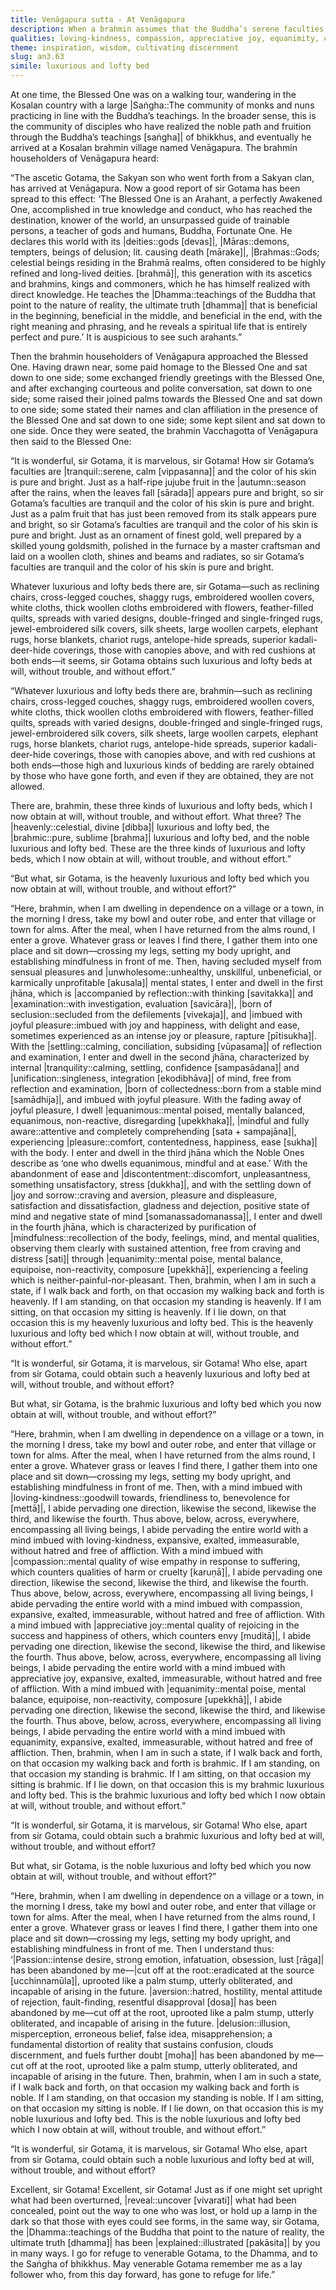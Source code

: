 ```yaml
---
title: Venāgapura sutta - At Venāgapura
description: When a brahmin assumes that the Buddha’s serene faculties and radiant appearance must result from enjoying the finest worldly luxuries, the Buddha explains the true “luxurious and lofty beds” he attains—the heavenly bed, through abiding in the jhānas; the brahmic bed, through the boundless cultivation of loving-kindness, compassion, appreciative joy, and equanimity; and the noble bed, through the complete abandonment of passion, aversion, and delusion.
qualities: loving-kindness, compassion, appreciative joy, equanimity, collectedness, giving up, passion, aversion, delusion
theme: inspiration, wisdom, cultivating discernment
slug: an3.63
simile: luxurious and lofty bed
---
```


At one time, the Blessed One was on a walking tour, wandering in the Kosalan country with a large |Saṅgha::The community of monks and nuns practicing in line with the Buddha’s teachings. In the broader sense, this is the community of disciples who have realized the noble path and fruition through the Buddha’s teachings [saṅgha]| of bhikkhus, and eventually he arrived at a Kosalan brahmin village named Venāgapura. The brahmin householders of Venāgapura heard:

“The ascetic Gotama, the Sakyan son who went forth from a Sakyan clan, has arrived at Venāgapura. Now a good report of sir Gotama has been spread to this effect: ‘The Blessed One is an Arahant, a perfectly Awakened One, accomplished in true knowledge and conduct, who has reached the destination, knower of the world, an unsurpassed guide of trainable persons, a teacher of gods and humans, Buddha, Fortunate One. He declares this world with its |deities::gods [devas]|, |Māras::demons, tempters, beings of delusion; lit. causing death [mārake]|, |Brahmas::Gods; celestial beings residing in the Brahmā realms, often considered to be highly refined and long-lived deities. [brahmā]|, this generation with its ascetics and brahmins, kings and commoners, which he has himself realized with direct knowledge. He teaches the |Dhamma::teachings of the Buddha that point to the nature of reality, the ultimate truth [dhamma]| that is beneficial in the beginning, beneficial in the middle, and beneficial in the end, with the right meaning and phrasing, and he reveals a spiritual life that is entirely perfect and pure.’ It is auspicious to see such arahants.”

Then the brahmin householders of Venāgapura approached the Blessed One. Having drawn near, some paid homage to the Blessed One and sat down to one side; some exchanged friendly greetings with the Blessed One, and after exchanging courteous and polite conversation, sat down to one side; some raised their joined palms towards the Blessed One and sat down to one side; some stated their names and clan affiliation in the presence of the Blessed One and sat down to one side; some kept silent and sat down to one side. Once they were seated, the brahmin Vacchagotta of Venāgapura then said to the Blessed One:

“It is wonderful, sir Gotama, it is marvelous, sir Gotama! How sir Gotama’s faculties are |tranquil::serene, calm [vippasanna]| and the color of his skin is pure and bright. Just as a half-ripe jujube fruit in the |autumn::season after the rains, when the leaves fall [sārada]| appears pure and bright, so sir Gotama’s faculties are tranquil and the color of his skin is pure and bright. Just as a palm fruit that has just been removed from its stalk appears pure and bright, so sir Gotama’s faculties are tranquil and the color of his skin is pure and bright. Just as an ornament of finest gold, well prepared by a skilled young goldsmith, polished in the furnace by a master craftsman and laid on a woollen cloth, shines and beams and radiates, so sir Gotama’s faculties are tranquil and the color of his skin is pure and bright.

Whatever luxurious and lofty beds there are, sir Gotama—such as reclining chairs, cross-legged couches, shaggy rugs, embroidered woollen covers, white cloths, thick woollen cloths embroidered with flowers, feather-filled quilts, spreads with varied designs, double-fringed and single-fringed rugs, jewel-embroidered silk covers, silk sheets, large woollen carpets, elephant rugs, horse blankets, chariot rugs, antelope-hide spreads, superior kadali-deer-hide coverings, those with canopies above, and with red cushions at both ends—it seems, sir Gotama obtains such luxurious and lofty beds at will, without trouble, and without effort.”

“Whatever luxurious and lofty beds there are, brahmin—such as reclining chairs, cross-legged couches, shaggy rugs, embroidered woollen covers, white cloths, thick woollen cloths embroidered with flowers, feather-filled quilts, spreads with varied designs, double-fringed and single-fringed rugs, jewel-embroidered silk covers, silk sheets, large woollen carpets, elephant rugs, horse blankets, chariot rugs, antelope-hide spreads, superior kadali-deer-hide coverings, those with canopies above, and with red cushions at both ends—those high and luxurious kinds of bedding are rarely obtained by those who have gone forth, and even if they are obtained, they are not allowed.

There are, brahmin, these three kinds of luxurious and lofty beds, which I now obtain at will, without trouble, and without effort. What three? The |heavenly::celestial, divine [dibba]| luxurious and lofty bed, the |brahmic::pure, sublime [brahma]| luxurious and lofty bed, and the noble luxurious and lofty bed. These are the three kinds of luxurious and lofty beds, which I now obtain at will, without trouble, and without effort.”

“But what, sir Gotama, is the heavenly luxurious and lofty bed which you now obtain at will, without trouble, and without effort?”

“Here, brahmin, when I am dwelling in dependence on a village or a town, in the morning I dress, take my bowl and outer robe, and enter that village or town for alms. After the meal, when I have returned from the alms round, I enter a grove. Whatever grass or leaves I find there, I gather them into one place and sit down—crossing my legs, setting my body upright, and establishing mindfulness in front of me. Then, having secluded myself from sensual pleasures and |unwholesome::unhealthy, unskillful, unbeneficial, or karmically unprofitable [akusala]| mental states, I enter and dwell in the first jhāna, which is |accompanied by reflection::with thinking [savitakka]| and |examination::with investigation, evaluation [savicāra]|, |born of seclusion::secluded from the defilements [vivekaja]|, and |imbued with joyful pleasure::imbued with joy and happiness, with delight and ease, sometimes experienced as an intense joy or pleasure, rapture [pītisukha]|. With the |settling::calming, conciliation, subsiding [vūpasama]| of reflection and examination, I enter and dwell in the second jhāna, characterized by internal |tranquility::calming, settling, confidence [sampasādana]| and |unification::singleness, integration [ekodibhāva]| of mind, free from reflection and examination, |born of collectedness::born from a stable mind [samādhija]|, and imbued with joyful pleasure. With the fading away of joyful pleasure, I dwell |equanimous::mental poised, mentally balanced, equanimous, non-reactive, disregarding [upekkhaka]|, |mindful and fully aware::attentive and completely comprehending [sata + sampajāna]|, experiencing |pleasure::comfort, contentedness, happiness, ease [sukha]| with the body. I enter and dwell in the third jhāna which the Noble Ones describe as ‘one who dwells equanimous, mindful and at ease.’ With the abandonment of ease and |discontentment::discomfort, unpleasantness, something unsatisfactory, stress [dukkha]|, and with the settling down of |joy and sorrow::craving and aversion, pleasure and displeasure, satisfaction and dissatisfaction, gladness and dejection, positive state of mind and negative state of mind [somanassadomanassa]|, I enter and dwell in the fourth jhāna, which is characterized by purification of |mindfulness::recollection of the body, feelings, mind, and mental qualities, observing them clearly with sustained attention, free from craving and distress [sati]| through |equanimity::mental poise, mental balance, equipoise, non-reactivity, composure [upekkhā]|, experiencing a feeling which is neither-painful-nor-pleasant. Then, brahmin, when I am in such a state, if I walk back and forth, on that occasion my walking back and forth is heavenly. If I am standing, on that occasion my standing is heavenly. If I am sitting, on that occasion my sitting is heavenly. If I lie down, on that occasion this is my heavenly luxurious and lofty bed. This is the heavenly luxurious and lofty bed which I now obtain at will, without trouble, and without effort.”

“It is wonderful, sir Gotama, it is marvelous, sir Gotama! Who else, apart from sir Gotama, could obtain such a heavenly luxurious and lofty bed at will, without trouble, and without effort?

But what, sir Gotama, is the brahmic luxurious and lofty bed which you now obtain at will, without trouble, and without effort?”

“Here, brahmin, when I am dwelling in dependence on a village or a town, in the morning I dress, take my bowl and outer robe, and enter that village or town for alms. After the meal, when I have returned from the alms round, I enter a grove. Whatever grass or leaves I find there, I gather them into one place and sit down—crossing my legs, setting my body upright, and establishing mindfulness in front of me. Then, with a mind imbued with |loving-kindness::goodwill towards, friendliness to, benevolence for [mettā]|, I abide pervading one direction, likewise the second, likewise the third, and likewise the fourth. Thus above, below, across, everywhere, encompassing all living beings, I abide pervading the entire world with a mind imbued with loving-kindness, expansive, exalted, immeasurable, without hatred and free of affliction. With a mind imbued with |compassion::mental quality of wise empathy in response to suffering, which counters qualities of harm or cruelty [karuṇā]|, <collapse>I abide pervading one direction, likewise the second, likewise the third, and likewise the fourth. Thus above, below, across, everywhere, encompassing all living beings, I abide pervading the entire world with a mind imbued with compassion, expansive, exalted, immeasurable, without hatred and free of affliction.</collapse> With a mind imbued with |appreciative joy::mental quality of rejoicing in the success and happiness of others, which counters envy [muditā]|, <collapse>I abide pervading one direction, likewise the second, likewise the third, and likewise the fourth. Thus above, below, across, everywhere, encompassing all living beings, I abide pervading the entire world with a mind imbued with appreciative joy, expansive, exalted, immeasurable, without hatred and free of affliction.</collapse> With a mind imbued with |equanimity::mental poise, mental balance, equipoise, non-reactivity, composure [upekkhā]|, I abide pervading one direction, likewise the second, likewise the third, and likewise the fourth. Thus above, below, across, everywhere, encompassing all living beings, I abide pervading the entire world with a mind imbued with equanimity, expansive, exalted, immeasurable, without hatred and free of affliction. Then, brahmin, when I am in such a state, if I walk back and forth, on that occasion my walking back and forth is brahmic. If I am standing, on that occasion my standing is brahmic. If I am sitting, on that occasion my sitting is brahmic. If I lie down, on that occasion this is my brahmic luxurious and lofty bed. This is the brahmic luxurious and lofty bed which I now obtain at will, without trouble, and without effort.”

“It is wonderful, sir Gotama, it is marvelous, sir Gotama! Who else, apart from sir Gotama, could obtain such a brahmic luxurious and lofty bed at will, without trouble, and without effort?

But what, sir Gotama, is the noble luxurious and lofty bed which you now obtain at will, without trouble, and without effort?”

“Here, brahmin, when I am dwelling in dependence on a village or a town, in the morning I dress, take my bowl and outer robe, and enter that village or town for alms. After the meal, when I have returned from the alms round, I enter a grove. Whatever grass or leaves I find there, I gather them into one place and sit down—crossing my legs, setting my body upright, and establishing mindfulness in front of me. Then I understand thus: ‘|Passion::intense desire, strong emotion, infatuation, obsession, lust [rāga]| has been abandoned by me—|cut off at the root::eradicated at the source [ucchinnamūla]|, uprooted like a palm stump, utterly obliterated, and incapable of arising in the future. |aversion::hatred, hostility, mental attitude of rejection, fault-finding, resentful disapproval [dosa]| has been abandoned by me—cut off at the root, uprooted like a palm stump, utterly obliterated, and incapable of arising in the future. |delusion::illusion, misperception, erroneous belief, false idea, misapprehension; a fundamental distortion of reality that sustains confusion, clouds discernment, and fuels further doubt [moha]| has been abandoned by me—cut off at the root, uprooted like a palm stump, utterly obliterated, and incapable of arising in the future. Then, brahmin, when I am in such a state, if I walk back and forth, on that occasion my walking back and forth is noble. If I am standing, on that occasion my standing is noble. If I am sitting, on that occasion my sitting is noble. If I lie down, on that occasion this is my noble luxurious and lofty bed. This is the noble luxurious and lofty bed which I now obtain at will, without trouble, and without effort.”

“It is wonderful, sir Gotama, it is marvelous, sir Gotama! Who else, apart from sir Gotama, could obtain such a noble luxurious and lofty bed at will, without trouble, and without effort?

Excellent, sir Gotama! Excellent, sir Gotama! Just as if one might set upright what had been overturned, |reveal::uncover [vivarati]| what had been concealed, point out the way to one who was lost, or hold up a lamp in the dark so that those with eyes could see forms, in the same way, sir Gotama, the |Dhamma::teachings of the Buddha that point to the nature of reality, the ultimate truth [dhamma]| has been |explained::illustrated [pakāsita]| by you in many ways. I go for refuge to venerable Gotama, to the Dhamma, and to the Saṅgha of bhikkhus. May venerable Gotama remember me as a lay follower who, from this day forward, has gone to refuge for life.”